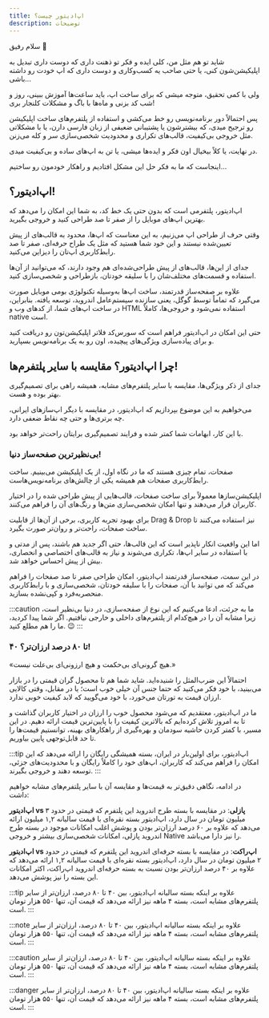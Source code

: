 ```yaml
---
title: اپ‌ادیتور چیست؟
description: توضیحات
---
```


سلام رفیق 👋

شاید تو هم مثل من، کلی ایده و فکر تو ذهنت داری که دوست داری تبدیل به اپلیکیشن‌شون کنی، یا حتی صاحب یه کسب‌وکاری و دوست داری که اپ خودت رو داشته باشی...

ولی با کمی تحقیق، متوجه میشی که برای ساخت اپ، باید ساعت‌ها آموزش ببینی، روز و شب کد بزنی و ماه‌ها با باگ و مشکلات کلنجار بری!

پس احتمالاً دور برنامه‌نویسی رو خط می‌کشی و استفاده از پلتفرم‌های ساخت اپلیکیشن رو ترجیح میدی، که بیشترشون یا پشتیبانی ضعیفی از زبان فارسی دارن، یا با مشکلاتی مثل خروجی بی‌کیفیت، قالب‌های تکراری و محدودیت شخصی‌سازی سر و کله می‌زنن.

در نهایت، یا کلاً بیخیال اون فکر و ایده‌ها میشی، یا تن به اپ‌های ساده و بی‌کیفیت میدی.

اینجاست که ما به فکر حل این مشکل افتادیم و راهکار خودمون رو ساختیم...

## اپ‌ادیتور؟!

اپ‌ادیتور، پلتفرمی است که بدون حتی یک خط کد، به شما این امکان را می‌دهد که بهترین اپ‌های موبایل را از صفر تا صد طراحی کنید و خروجی بگیرید.

وقتی حرف از طراحی اپ می‌زنیم، به این معناست که اپ‌ها، محدود به قالب‌های از پیش تعیین‌شده نیستند و این خود شما هستید که مثل یک طراح حرفه‌ای، صفر تا صد رابط‌کاربری اپ‌تان را دیزاین می‌کنید.

جدای از این‌ها، قالب‌های از پیش طراحی‌شده‌ای هم وجود دارند، که می‌توانید از آن‌ها استفاده و قسمت‌های مختلف‌شان را با سلیقه خودتان، بازطراحی و شخصی‌سازی کنید.

علاوه بر صفحه‌ساز قدرتمند، ساخت اپ‌ها به‌وسیله تکنولوژی بومی موبایل صورت می‌گیرد که تماماً توسط گوگل، یعنی سازنده سیستم‌عامل اندروید، توسعه یافته. بنابراین، در ساخت اپ‌های شما، از کدهای وب و HTML استفاده نمی‌شود و خروجی‌ها، کاملاً native است.

حتی این امکان در اپ‌ادیتور فراهم است که سورس‌کد فلاتر اپلیکیشن‌تون رو دریافت کنید و برای پیاده‌سازی ویژگی‌های پیچیده، اون رو به یک برنامه‌نویس بسپارید.

## چرا اپ‌ادیتور؟ مقایسه با سایر پلتفرم‌ها!

جدای از ذکر ویژگی‌ها، مقایسه با سایر پلتفرم‌های مشابه، همیشه راهی برای تصمیم‌گیری بهتر بوده و هست.

می‌خواهیم به این موضوع بپردازیم که اپ‌ادیتور، در مقایسه با دیگر اپ‌سازهای ایرانی، چه برتری‌ها و حتی چه نقاط ضعفی دارد.

با این کار، ابهامات شما کمتر شده و فرایند تصمیم‌گیری برایتان راحت‌تر خواهد بود.

### بی‌نظیرترین صفحه‌ساز دنیا!

صفحات، تمام چیزی هستند که ما در نگاه اول، از یک اپلیکیشن می‌بینیم. ساخت رابط‌کاربری صفحات هم همیشه یکی از چالش‌های برنامه‌نویس‌هاست.

اپلیکیشن‌سازها معمولاً برای ساخت صفحات، قالب‌هایی از پیش طراحی شده را در اختیار کاربران قرار می‌دهند و تنها امکان شخصی‌سازی متن‌ها و رنگ‌های آن را فراهم می‌کنند.

برای بهبود تجربه کاربری، برخی از آن‌ها از قابلیت Drag & Drop نیز استفاده می‌کنند تا ساخت صفحات، راحت‌تر و روان‌تر صورت بگیرد.

اما این واقعیت انکار ناپذیر است که این قالب‌ها، حتی اگر جدید هم باشند، پس از مدتی و با استفاده در سایر اپ‌ها، تکراری می‌شوند و نیاز به قالب‌های اختصاصی و انحصاری، بیش از پیش احساس خواهد شد.

در این سمت، صفحه‌ساز قدرتمند اپ‌ادیتور، امکان طراحی صفر تا صد صفحات را فراهم می‌کند که می توانید با آن، صفحات را با سلیقه خودتان، شخصی‌سازی و با رابط‌کاربری منحصربه‌فرد و کپی‌نشده بسازید.

:::caution
ما به جرئت، ادعا می‌کنیم که این نوع از صفحه‌سازی، در دنیا بی‌نظیر است، زیرا مشابه آن را در هیچ‌کدام از پلتفرم‌های داخلی و خارجی نیافتیم. اگر شما پیدا کردید، ما را هم مطلع کنید. 😉
:::

### ۴۰ تا ۸۰ درصد ارزان‌تر؟!

«هیچ گرونی‌ای بی‌حکمت و هیچ ارزونی‌ای بی‌علت نیست.»

احتمالاً این ضرب‌المثل را شنیده‌اید. شاید شما هم تا محصول گران قیمتی را در بازار می‌بینید، با خود فکر می‌کنید که حتما جنس آن خیلی خوب است؛ یا در مقابل، وقتی کالایی ارزان قیمت به تورتان می‌خورد، با خود می‌گویید که لابد کیفیت خوبی ندارد.

ما در اپ‌ادیتور، معتقدیم که می‌شود محصول خوب را ارزان در اختیار کاربران گذاشت و تا به امروز تلاش کرده‌ایم که بالاترین کیفیت را با پایین‌ترین قیمت ارائه دهیم. در این مسیر، با کمتر کردن حاشیه سودمان و بهره‌گیری از راهکارهای بهینه، توانستیم قیمت‌ها را تا حد قابل‌توجهی پایین بیاوریم.

:::tip
اپ‌ادیتور، برای اولین‌بار در ایران، بسته همیشگی رایگان را ارائه می‌دهد که این امکان را فراهم می‌کند که کاربران، اپ‌های خود را کاملاً رایگان و با محدودیت‌های جزئی، توسعه دهند و خروجی بگیرند.
:::

در ادامه، نگاهی دقیق‌تر به قیمت‌ها و مقایسه آن با سایر پلتفرم‌های مشابه خواهیم داشت:


**اپ‌ادیتور vs پازلی**: در مقایسه با بسته طرح اندروید این پلتفرم که قیمتی در حدود ۳ میلیون تومان در سال دارد، اپ‌ادیتور بسته نقره‌ای با قیمت سالیانه ۱,۲ میلیون ارائه می‌دهد که علاوه بر ۶۰ درصد ارزان‌تر بودن و پوشش اغلب امکانات موجود در بسته طرح اندروید پازلی، امکانات شخصی‌سازی بیشتر و خروجی Native را نیز دارا می‌باشد.

**اپ‌ادیتور vs اپ‌راکت**: در مقایسه با بسته حرفه‌ای اندروید این پلتفرم که قیمتی در حدود ۲ میلیون تومان در سال دارد، اپ‌ادیتور بسته نقره‌ای با قیمت سالیانه ۱,۲ ارائه می‌دهد که علاوه بر ۴۰ درصد ارزان‌تر بودن نسبت به بسته حرفه‌ای اندروید اپ‌راکت، اکثر امکانات این بسته را نیز پوشش می‌دهد.

:::tip
علاوه بر اینکه بسته سالیانه اپ‌ادیتور، بین ۴۰ تا ۸۰ درصد، ارزان‌تر از سایر پلتفرم‌های مشابه است، بسته ۴ ماهه نیز ارائه می‌دهد که قیمت آن، تنها ۵۵۰ هزار تومان است.
:::

:::note
علاوه بر اینکه بسته سالیانه اپ‌ادیتور، بین ۴۰ تا ۸۰ درصد، ارزان‌تر از سایر پلتفرم‌های مشابه است، بسته ۴ ماهه نیز ارائه می‌دهد که قیمت آن، تنها ۵۵۰ هزار تومان است.
:::

:::caution
علاوه بر اینکه بسته سالیانه اپ‌ادیتور، بین ۴۰ تا ۸۰ درصد، ارزان‌تر از سایر پلتفرم‌های مشابه است، بسته ۴ ماهه نیز ارائه می‌دهد که قیمت آن، تنها ۵۵۰ هزار تومان است.
:::

:::danger
علاوه بر اینکه بسته سالیانه اپ‌ادیتور، بین ۴۰ تا ۸۰ درصد، ارزان‌تر از سایر پلتفرم‌های مشابه است، بسته ۴ ماهه نیز ارائه می‌دهد که قیمت آن، تنها ۵۵۰ هزار تومان است.
:::